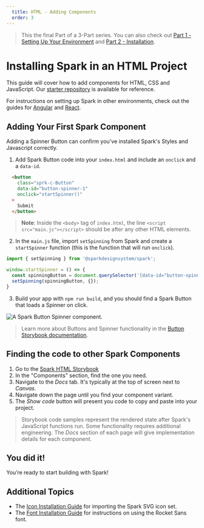 ```yaml
---
  title: HTML - Adding Components
  order: 3
---
```



> This the final Part of a 3-Part series. You can also check out
[Part 1 - Setting Up Your Environment](/installing-spark/html-environment-setup) and
[Part 2 - Installation](/installing-spark/html-installation).

# Installing Spark in an HTML Project
This guide will cover how to add components for HTML, CSS and JavaScript.
Our <a href="https://github.com/sparkdesignsystem/spark-starter-html/" target="_blank">starter repository</a>
is available for reference.

For instructions on setting up Spark in other environments, check out the
guides for [Angular](/installing-spark/angular) and [React](/installing-spark/react).

## Adding Your First Spark Component
Adding a Spinner Button can confirm you've installed Spark's Styles and Javascript correctly.

1. Add Spark Button code into your `index.html` and include an `onclick` and a `data-id`.
``` html
  <button
    class="sprk-c-Button"
    data-id="button-spinner-1"
    onclick="startSpinner()"
  >
    Submit
  </button>
```
> **Note**: Inside the `<body>` tag of `index.html`, the line `<script src="main.js"></script>` should be after
any other HTML elements.

2. In the `main.js` file, import `setSpinning` from Spark and create a `startSpinner` function (this is the function that will run `onclick`).
```javascript
import { setSpinning } from '@sparkdesignsystem/spark';

window.startSpinner = () => {
  const spinningButton = document.querySelector('[data-id="button-spinner-1"]');
  setSpinning(spinningButton, {});
}
```

3. Build your app with `npm run build`, and you should find a Spark Button that loads a Spinner on click.

<div class="sprk-u-Measure">
  <img
    class="sprk-u-mbm"
    style="margin: auto; display: block;"
    src={spinnergif}
    alt="A Spark Button Spinner component."/>
</div>

> Learn more about Buttons and Spinner functionality in the [Button Storybook documentation](https://html.sparkdesignsystem.com/?path=/docs/components-button--primary).


## Finding the code to other Spark Components

1. Go to the [Spark HTML Storybook](https://html.sparkdesignsystem.com/)
2. In the "Components" section, find the one you need.
3. Navigate to the *Docs* tab. It's typically at the top of screen next to *Canvas*.
4. Navigate down the page until you find your component variant.
5. The *Show code* button will present you code to copy and paste into your project.

> Storybook code samples represent the rendered state
after Spark's JavaScript functions run. Some functionality requires additional engineering.
The *Docs* section of each page will give implementation details for each component.


## You did it!

You’re ready to start building with Spark!

## Additional Topics

* The [Icon Installation Guide](/installing-spark/installing-icons) for
importing the Spark SVG icon set.
* The [Font Installation Guide](/installing-spark/installing-fonts) for
instructions on using the Rocket Sans font.